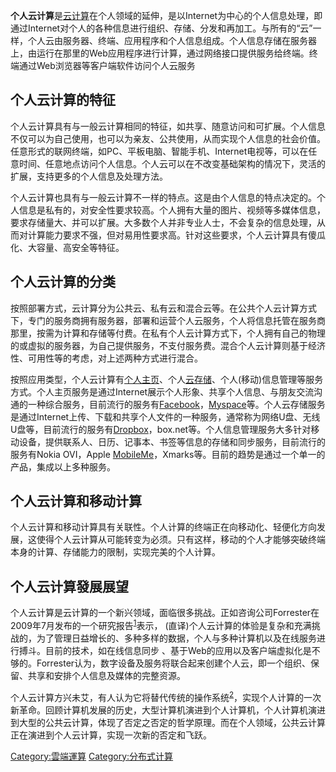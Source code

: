 '''个人云计算'''是[[云计算|云计算]]在个人领域的延伸，是以Internet为中心的个人信息处理，即通过Internet对个人的各种信息进行组织、存储、分发和再加工。与所有的“云”一样，个人云由服务器、终端、应用程序和个人信息组成。个人信息存储在服务器上，由运行在那里的Web应用程序进行计算，通过网络接口提供服务给终端。终端通过Web浏览器等客户端软件访问个人云服务

== 个人云计算的特征 ==
个人云计算具有与一般云计算相同的特征，如共享、随意访问和可扩展。个人信息不仅可以为自己使用，也可以为亲友、公共使用，从而实现个人信息的社会价值。任意形式的联网终端，如PC、平板电脑、智能手机、Internet电视等，可以在任意时间、任意地点访问个人信息。个人云可以在不改变基础架构的情况下，灵活的扩展，支持更多的个人信息及处理方法。

个人云计算也具有与一般云计算不一样的特点。这是由个人信息的特点决定的。个人信息是私有的，对安全性要求较高。个人拥有大量的图片、视频等多媒体信息，要求存储量大、并可以扩展。大多数个人并非专业人士，不会复杂的信息处理，从而对计算能力要求不强，但对易用性要求高。针对这些要求，个人云计算具有傻瓜化、大容量、高安全等特征。

== 个人云计算的分类 ==
按照部署方式，云计算分为公共云、私有云和混合云等。在公共个人云计算方式下，专门的服务商拥有服务器，部署和运营个人云服务，个人将信息托管在服务商那里，按需为计算和存储等付费。在私有个人云计算方式下，个人拥有自己的物理的或虚拟的服务器，为自己提供服务，不支付服务费。混合个人云计算则基于经济性、可用性等的考虑，对上述两种方式进行混合。

按照应用类型，个人云计算有[[个人主页|个人主页]]、个人[[云存储|云存储]]、个人(移动)信息管理等服务方式。个人主页服务是通过Internet展示个人形象、共享个人信息、与朋友交流沟通的一种综合服务，目前流行的服务有[[Facebook|Facebook]]，[[Myspace|Myspace]]等。个人云存储服务是通过Internet上传、下载和共享个人文件的一种服务，通常称为网络U盘、无线U盘等，目前流行的服务有[[Dropbox|Dropbox]]，box.net等。个人信息管理服务大多针对移动设备，提供联系人、日历、记事本、书签等信息的存储和同步服务，目前流行的服务有Nokia OVI，Apple [[MobileMe|MobileMe]]，Xmarks等。目前的趋势是通过一个单一的产品，集成以上多种服务。

== 个人云计算和移动计算 ==
个人云计算和移动计算具有关联性。个人计算的终端正在向移动化、轻便化方向发展，这使得个人云计算从可能转变为必须。只有这样，移动的个人才能够突破终端本身的计算、存储能力的限制，实现完美的个人计算。

== 个人云计算發展展望 ==
个人云计算是云计算的一个新兴领域，面临很多挑战。正如咨询公司Forrester在2009年7月发布的一个研究报告<sup>[http://www.forrester.com/rb/Research/personal_cloud/q/id/54839/t/2 1]{{Wayback|url=http://www.forrester.com/rb/Research/personal_cloud/q/id/54839/t/2 |date=20190822043503 }}</sup>表示，
(直译)个人云计算的体验是复杂和充满挑战的，为了管理日益增长的、多种多样的数据，个人与多种计算机以及在线服务进行搏斗。目前的技术，如在线信息同步 、基于Web的应用以及客户端虚拟化是不够的。Forrester认为，数字设备及服务将联合起来创建个人云，即一个组织、保留、共享和安排个人信息及媒体的完整资源。

个人云计算方兴未艾，有人认为它将替代传统的操作系统<sup>[http://www.computerweekly.com/Articles/2010/05/17/241257/Personal-cloud-will-replace-traditional-operating-systems-says.htm 2]{{Wayback|url=http://www.computerweekly.com/Articles/2010/05/17/241257/Personal-cloud-will-replace-traditional-operating-systems-says.htm |date=20110915061702 }}</sup>，实现个人计算的一次新革命。回顾计算机发展的历史，大型计算机演进到个人计算机，个人计算机演进到大型的公共云计算，体现了否定之否定的哲学原理。而在个人领域，公共云计算正在演进到个人云计算，实现一次新的否定和飞跃。

[[Category:雲端運算|Category:雲端運算]]
[[Category:分布式计算|Category:分布式计算]]